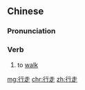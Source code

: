 ==Chinese==
{{zh-forms}}

===Pronunciation===
{{zh-pron
|m=xíngzǒu
|c=haang4 zau2
|h=pfs=hàng-chéu
|mn=qz,xm,zz:hêng-cháu/tw:hêng-chó͘/qz,xm,zz:kiâⁿ-cháu
|cat=v
}}

===Verb===
{{zh-verb}}
# to [[walk]]
#: {{zh-x|冰 上 很 難 行走。|It's hard to '''walk''' on the ice.}}

[[mg:行走]]
[[chr:行走]]
[[zh:行走]]